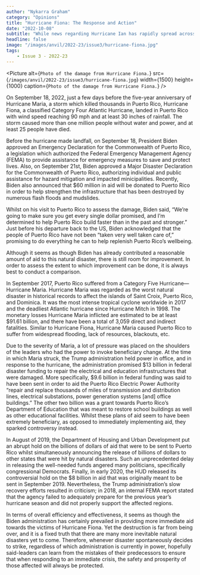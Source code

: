 ```yaml
---
author: "Nykarra Graham"
category: "Opinions"
title: "Hurricane Fiona: The Response and Action"
date: "2022-10-08"
subtitle: "While news regarding Hurricane Ian has rapidly spread across numerous social media platforms, Hurricane Fiona, a category four tropical cyclone, has less media attention but, nevertheless, has  created a similar immense amount of destruction."
headline: false
image: "/images/anvil/2022-23/issue3/hurricane-fiona.jpg"
tags:
    - Issue 3 - 2022-23
---
```


<Picture
alt={`Photo of the damage from Hurricane Fiona.`}
src={`/images/anvil/2022-23/issue3/hurricane-fiona.jpg`}
width={1500}
height={1000}
caption={`Photo of the damage from Hurricane Fiona.`}
/>

On September 18, 2022, just a few days before the five-year anniversary of Hurricane Maria, a storm which killed thousands in Puerto Rico, Hurricane Fiona, a classified Category Four Atlantic Hurricane, landed in Puerto Rico with wind speed reaching 90 mph and at least 30 inches of rainfall. The storm caused more than one million people without water and power, and at least 25 people have died.

Before the hurricane made landfall, on September 18, President Biden approved an Emergency Declaration for the Commonwealth of Puerto Rico, a legislation which authorized the Federal Emergency Management Agency (FEMA) to provide assistance for emergency measures to save and protect lives. Also, on September 21st, Biden approved a Major Disaster Declaration for the Commonwealth of Puerto Rico, authorizing individual and public assistance for hazard mitigation and impacted minicipalities. Recently, Biden also announced that $60 million in aid will be donated to Puerto Rico in order to help strengthen the infrastructure that has been destroyed by numerous flash floods and mudslides.

Whilst on his visit to Puerto Rico to assess the damage, Biden said, “We’re going to make sure you get every single dollar promised, and I’m determined to help Puerto Rico build faster than in the past and stronger.” Just before his departure back to the US, Biden acknowledged that the people of Puerto Rico have not been “taken very well taken care of,” promising to do everything he can to help replenish Puerto Rico’s wellbeing.

Although it seems as though Biden has already contributed a reasonable amount of aid to this natural disaster, there is still room for improvement. In order to assess the extent to which improvement can be done, it is always best to conduct a comparison.

In September 2017, Puerto Rico suffered from a Category Five Hurricane—Hurricane Maria. Hurricane Maria was regarded as the worst natural disaster in historical records to affect the islands of Saint Croix, Puerto Rico, and Dominica. It was the most intense tropical cyclone worldwide in 2017 and the deadliest Atlantic hurricane since Hurricane Mitch in 1998. The monetary losses Hurricane Maria inflicted are estimated to be at least $91.61 billion, and there have been a total of 3,059 direct and indirect fatalities. Similar to Hurricane Fiona, Hurricane Maria caused Puerto Rico to suffer from widespread flooding, lack of resources, blackouts, etc.

Due to the severity of Maria, a lot of pressure was placed on the shoulders of the leaders who had the power to invoke beneficiary change. At the time in which Maria struck, the Trump administration held power in office, and in response to the hurricane, the administration promised $13 billion in federal disaster funding to repair the electrical and education infrastructures that were damaged. More specifically, $9.6 billion in federal funding was said to have been sent in order to aid the Puerto Rico Electric Power Authority “repair and replace thousands of miles of transmission and distribution lines, electrical substations, power generation systems [and] office buildings.” The other two billion was a grant towards Puerto Rico’s Department of Education that was meant to restore school buildings as well as other educational facilities. Whilst these plans of aid seem to have been extremely beneficiary, as opposed to immediately implementing aid, they sparked controversy instead.

In August of 2019, the Department of Housing and Urban Development put an abrupt hold on the billions of dollars of aid that were to be sent to Puerto Rico whilst simultaneously announcing the release of billions of dollars to other states that were hit by natural disasters. Such an unprecedented delay in releasing the well-needed funds angered many politicians, specifically congressional Democrats. Finally, in early 2020, the HUD released its controversial hold on the $8 billion in aid that was originally meant to be sent in September 2019. Nevertheless, the Trump administration’s slow recovery efforts resulted in criticism; in 2018, an internal FEMA report stated that the agency failed to adequately prepare for the previous year’s hurricane season and did not properly support the affected regions.

In terms of overall efficiency and effectiveness, it seems as though the Biden administration has certainly prevailed in providing more immediate aid towards the victims of Hurricane Fiona. Yet the destruction is far from being over, and it is a fixed truth that there are many more inevitable natural disasters yet to come. Therefore, whenever disaster spontaneously decides to strike, regardless of which administration is currently in power, hopefully said-leaders can learn from the mistakes of their predecessors to ensure that when responding to an immediate crisis, the safety and prosperity of those affected will always be protected.